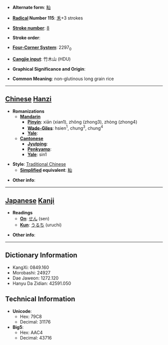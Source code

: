 * '''Alternate form''': [[籼]]

* '''[[Wiktionary:Chinese radical index| Radical]] Number 115''': [[Wiktionary:Chinese radical index 禾|禾]]+3 strokes

* '''[[Wiktionary:Chinese total strokes index|Stroke number]]''': [[Wiktionary:Chinese total strokes index 8|8]]

* '''Stroke order''': 

* '''[[Wiktionary:Chinese four corner index|Four-Corner System]]''': 2297<sub>0</sub>

* '''[[Wiktionary:Chinese Cangjie index|Cangjie input]]''': 竹木山 (HDU)

* '''Graphical Significance and Origin''': 

* '''Common Meaning''': non-glutinous long grain rice

----

== [[Chinese]] [[Hanzi]] ==

* '''Romanizations'''
** '''[[Mandarin]]'''
*** '''[[Pinyin]]''': xiān (xian1), zhǒng (zhong3), zhòng (zhong4)
*** '''[[Wade-Giles]]''': hsien<sup>1</sup>, chung<sup>3</sup>, chung<sup>4</sup>
*** '''[[Yale]]''': 
** '''[[Cantonese]]'''
*** '''[[Jyutping]]''':
*** '''[[Penkyamp]]''': 
*** '''[[Yale]]''': sin1

* '''Style''': [[Traditional Chinese]] 
** '''[[Simplified Chinese|Simplified]] equivalent''': [[籼]]

* '''Other info''': 

----

== [[Japanese]] [[Kanji]] ==

* '''Readings'''
** '''[[On]]''': [[せん]] (sen)
** '''[[Kun]]''': [[うるち]] (uruchi)

* '''Other info''':  

----

== Dictionary Information ==

* KangXi: 0849.160
* Morobashi: 24927
* Dae Jaweon: 1272.120
* Hanyu Da Zidian: 42591.050

== Technical Information ==

* '''Unicode''':
** Hex: 79C8
** Decimal: 31176
* '''Big5''':
** Hex: AAC4
** Decimal: 43716